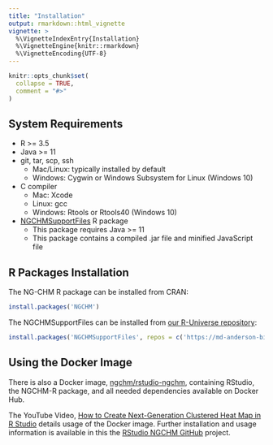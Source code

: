 ```yaml
---
title: "Installation"
output: rmarkdown::html_vignette
vignette: >
  %\VignetteIndexEntry{Installation}
  %\VignetteEngine{knitr::rmarkdown}
  %\VignetteEncoding{UTF-8}
---
```


```r
knitr::opts_chunk$set(
  collapse = TRUE,
  comment = "#>"
)
```

## System Requirements

- R >= 3.5
- Java >= 11
- git, tar, scp, ssh
  - Mac/Linux: typically installed by default
  - Windows: Cygwin or Windows Subsystem for Linux (Windows 10)
- C compiler
  - Mac: Xcode
  - Linux: gcc
  - Windows: Rtools or Rtools40 (Windows 10)
- [NGCHMSupportFiles](https://github.com/MD-Anderson-Bioinformatics/NGCHMSupportFiles) R package
  - This package requires Java >= 11
  - This package contains a compiled .jar file and minified JavaScript file


## R Packages Installation

The NG-CHM R package can be installed from CRAN:

```r
install.packages('NGCHM')
```

The NGCHMSupportFiles can be installed from
[our R-Universe repository](https://md-anderson-bioinformatics.r-universe.dev/packages):


```r
install.packages('NGCHMSupportFiles', repos = c('https://md-anderson-bioinformatics.r-universe.dev', 'https://cloud.r-project.org'))
```

## Using the Docker Image

There is also a Docker image, [ngchm/rstudio-ngchm](https://hub.docker.com/r/ngchm/rstudio-ngchm), 
containing RStudio, the NGCHM-R package, and all needed dependencies 
available on Docker Hub.

The YouTube Video, [How to Create Next-Generation Clustered Heat Map in R Studio](https://www.youtube.com/watch?v=O42w5P3A1_8)
details usage of the Docker image. Further installation and usage information is available 
in this the [RStudio NGCHM GitHub](https://github.com/MD-Anderson-Bioinformatics/rstudio-ngchm) project.

